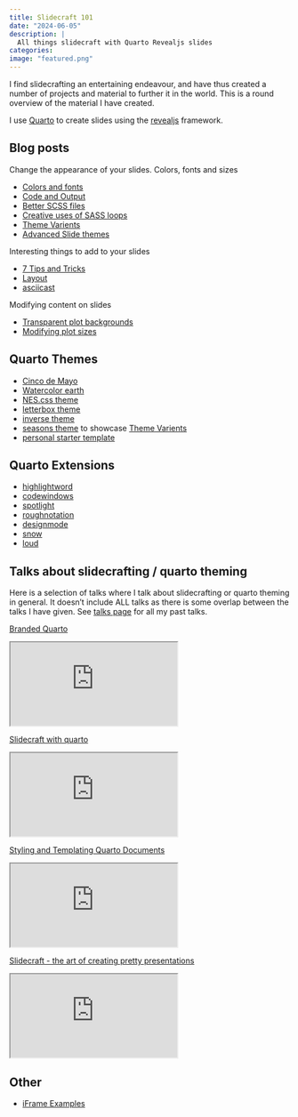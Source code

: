 ```yaml
---
title: Slidecraft 101
date: "2024-06-05"
description: |
  All things slidecraft with Quarto Revealjs slides
categories:
image: "featured.png"
---
```


I find slidecrafting an entertaining endeavour, and have thus created a number of projects and material to further it in the world. This is a round overview of the material I have created.

I use [Quarto](https://quarto.org/) to create slides using the [revealjs](https://revealjs.com/) framework.

## Blog posts

Change the appearance of your slides. Colors, fonts and sizes

- [Colors and fonts](../../post/slidecraft-colors-fonts/index.md)
- [Code and Output](../../post/slidecraft-code-output/index.md)
- [Better SCSS files](../../post/slidecraft-scss-uses/index.qmd)
- [Creative uses of SASS loops](../../post/slidecraft-scss-loops/index.qmd)
- [Theme Varients](../../post/slidecraft-theme-variants/index.md)
- [Advanced Slide themes](../../post/slidecraft-scss-themes/index.qmd)

Interesting things to add to your slides

- [7 Tips and Tricks](../../post/slidecraft-7-tips-and-tricks/index.qmd)
- [Layout](../../post/slidecraft-layout/index.qmd)
- [asciicast](../../post/slidecraft-asciicast/index.qmd)

Modifying content on slides

- [Transparent plot backgrounds](../../post/slidecraft-plot-backgrounds/index.qmd)
- [Modifying plot sizes](../../post/slidecraft-plot-sizing/index.qmd)

## Quarto Themes

- [Cinco de Mayo](https://github.com/EmilHvitfeldt/quarto-revealjs-cinco-de-mayo)
- [Watercolor earth](https://github.com/EmilHvitfeldt/quarto-revealjs-earth)
- [NES.css theme](https://github.com/EmilHvitfeldt/quarto-nes-theme)
- [letterbox theme](https://github.com/EmilHvitfeldt/quarto-revealjs-letterbox)
- [inverse theme](https://github.com/EmilHvitfeldt/quarto-revealjs-inverse)
- [seasons theme](https://github.com/EmilHvitfeldt/quarto-revealjs-seasons) to showcase [Theme Varients](../../post/slidecraft-theme-variants/index.md)
- [personal starter template](https://github.com/EmilHvitfeldt/quarto-revealjs-template)

## Quarto Extensions

- [highlightword](https://github.com/EmilHvitfeldt/quarto-revealjs-highlightword)
- [codewindows](https://github.com/EmilHvitfeldt/quarto-revealjs-codewindow)
- [spotlight](https://github.com/EmilHvitfeldt/quarto-revealjs-spotlight)
- [roughnotation](https://github.com/EmilHvitfeldt/quarto-roughnotation)
- [designmode](https://github.com/EmilHvitfeldt/quarto-designmode)
- [snow](https://github.com/EmilHvitfeldt/quarto-snow)
- [loud](https://github.com/EmilHvitfeldt/quarto-revealjs-loud)

## Talks about slidecrafting / quarto theming

Here is a selection of talks where I talk about slidecrafting or quarto theming in general. It doesn't include ALL talks as there is some overlap between the talks I have given. See [talks page](../../talks.qmd) for all my past talks.

[Branded Quarto](../../talk/2024-06-05-branded-quarto/index.md)

<iframe class="slide-deck" src="https://emilhvitfeldt.github.io/talk-branded-quarto/"></iframe>

[Slidecraft with quarto](../../talk/2023-11-27-slc-slidecraft/index.md)

<iframe class="slide-deck" src="https://emilhvitfeldt.github.io/talk-slc-slidecraft/"></iframe>

[Styling and Templating Quarto Documents](../../talk/2023-09-19-quarto-theming-positconf/index.md)

<iframe class="slide-deck" src="https://emilhvitfeldt.github.io/talk-quarto-theming-positconf/"></iframe>

[Slidecraft - the art of creating pretty presentations](../../talk/2023-07-13-nyr-slidecraft/index.md)

<iframe class="slide-deck" src="https://emilhvitfeldt.github.io/talk-nyr-slidecraft/"></iframe>

## Other

- [iFrame Examples](https://github.com/EmilHvitfeldt/quarto-iframe-examples)
